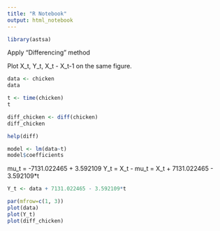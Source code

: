 ```yaml
---
title: "R Notebook"
output: html_notebook
---
```


```r
library(astsa)
```

Apply "Differencing" method

Plot X_t, Y_t, X_t - X_t-1 on the same figure.

```r
data <- chicken
data
```

```r
t <- time(chicken)
t
```

```r
diff_chicken <- diff(chicken)
diff_chicken
```

```r
help(diff)
```

```r
model <- lm(data~t)
model$coefficients
```

mu_t = -7131.022465 + 3.592109
Y_t = X_t - mu_t = X_t + 7131.022465 - 3.592109*t


```r
Y_t <- data + 7131.022465 - 3.592109*t
```

```r
par(mfrow=c(1, 3))
plot(data)
plot(Y_t)
plot(diff_chicken)
```


